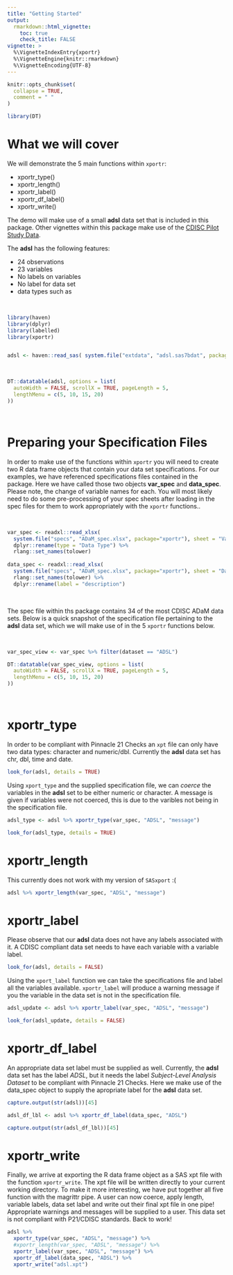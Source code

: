```yaml
---
title: "Getting Started"
output: 
  rmarkdown::html_vignette:
    toc: true
    check_title: FALSE
vignette: >
  %\VignetteIndexEntry{xportr}
  %\VignetteEngine{knitr::rmarkdown}
  %\VignetteEncoding{UTF-8}
---
```


```r
knitr::opts_chunk$set(
  collapse = TRUE,
  comment = " "
)

library(DT)
```


# What we will cover

We will demonstrate the 5 main functions within `xportr`:

* xportr_type()
* xportr_length()
* xportr_label()
* xportr_df_label() 
* xportr_write()


The demo will make use of a small **adsl** data set that is included in this package. Other vignettes within this package make use of the [CDISC Pilot Study Data](https://github.com/atorus-research/CDISC_pilot_replication).  

The **adsl** has the following features:

* 24 observations 
* 23 variables
* No labels on variables
* No label for data set
* data types such as

<br>

```r
library(haven)
library(dplyr)
library(labelled)
library(xportr)


adsl <- haven::read_sas( system.file("extdata", "adsl.sas7bdat", package="xportr"))

```

<br>

```r
DT::datatable(adsl, options = list(
  autoWidth = FALSE, scrollX = TRUE, pageLength = 5,
  lengthMenu = c(5, 10, 15, 20)
))
```

<br>

# Preparing your Specification Files

In order to make use of the functions within `xportr` you will need to create two R data frame objects that contain your data set specifications.  For our examples, we have referenced specifications files contained in the package.  Here we have called those two objects **var_spec** and **data_spec**.  Please note, the change of variable names for each.  You will most likely need to do some pre-processing of your spec sheets after loading in the spec files for them to work appropriately with the `xportr` functions..

<br>

```r
var_spec <- readxl::read_xlsx(
  system.file("specs", "ADaM_spec.xlsx", package="xportr"), sheet = "Variables") %>%
  dplyr::rename(type = "Data Type") %>%
  rlang::set_names(tolower)
  
data_spec <- readxl::read_xlsx(
  system.file("specs", "ADaM_spec.xlsx", package="xportr"), sheet = "Datasets") %>%
  rlang::set_names(tolower) %>%
  dplyr::rename(label = "description")

```

<br>

The spec file within ths package contains  34 of the most CDISC ADaM data sets.  Below is a quick snapshot of the specification file pertaining to the **adsl** data set, which we will make use of in the 5 `xportr` functions below.

<br>

```r
var_spec_view <- var_spec %>% filter(dataset == "ADSL")

DT::datatable(var_spec_view, options = list(
  autoWidth = FALSE, scrollX = TRUE, pageLength = 5,
  lengthMenu = c(5, 10, 15, 20)
))
```

<br>

# xportr_type 

In order to be compliant with Pinnacle 21 Checks an `xpt` file can only have two data types: character and numeric/dbl.  Currently the **adsl** data set has chr, dbl, time and date.

```r
look_for(adsl, details = TRUE)
```

Using `xport_type` and the supplied specification file, we can *coerce* the variables in the **adsl** set to be either numeric or character. A message is given if variables were not coerced, this is due to the varibles not being in the specification file.  

```r
adsl_type <- adsl %>% xportr_type(var_spec, "ADSL", "message")  
```

```r
look_for(adsl_type, details = TRUE)
```

# xportr_length 

This currently does not work with my version of `SASxport` :(

```r
adsl %>% xportr_length(var_spec, "ADSL", "message")
```

# xportr_label 

Please observe that our **adsl** data does not have any labels associated with it.  A CDISC compliant data set needs to have each variable with a variable label. 

```r
look_for(adsl, details = FALSE)
```

Using the `xport_label` function we can take the specifications file and label all the variables available. `xportr_label` will produce a warning message if you the variable in the data set is not in the specification file. 

```r
adsl_update <- adsl %>% xportr_label(var_spec, "ADSL", "message")
```

```r
look_for(adsl_update, details = FALSE)
```

# xportr_df_label 

An appropriate data set label must be supplied as well.  Currently, the **adsl** data set has the label *ADSL*, but it needs the label *Subject-Level Analysis Dataset* to be compliant with Pinnacle 21 Checks.  Here we make use of the data_spec object to supply the apropriate label for the **adsl** data set.

```r
capture.output(str(adsl))[45]
```

```r
adsl_df_lbl <- adsl %>% xportr_df_label(data_spec, "ADSL")
```

```r
capture.output(str(adsl_df_lbl))[45]
```
 
# xportr_write 

Finally, we arrive at exporting the R data frame object as a SAS xpt file with the function `xportr_write`.  The xpt file will be written directly to your current working directory.  To make it more interesting, we have put together all five function with the magrittr pipe.  A user can now coerce, apply length, variable labels, data set label and write out their final xpt file in one pipe!  Appropriate warnings and messages will be supplied to a user.  This data set is not compliant with P21/CDISC standards.  Back to work!

```r
  
adsl %>%
  xportr_type(var_spec, "ADSL", "message") %>%
  #xportr_length(var_spec, "ADSL", "message") %>% 
  xportr_label(var_spec, "ADSL", "message") %>%
  xportr_df_label(data_spec, "ADSL") %>%
  xportr_write("adsl.xpt")
```


